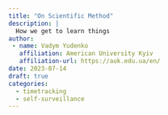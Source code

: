 ```yaml
---
title: "On Scientific Method"
description: |
  How we get to learn things
author: 
 - name: Vadym Yudenko
   affiliation: American University Kyiv
   affiliation-url: https://auk.edu.ua/en/
date: 2023-07-14
draft: true 
categories:
  - timetracking
  - self-surveillance
---
```

